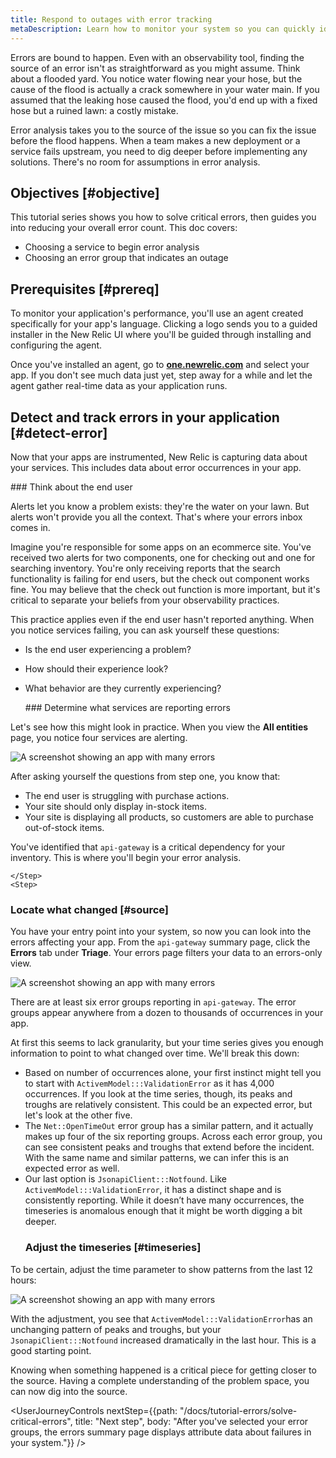 ```yaml
---
title: Respond to outages with error tracking
metaDescription: Learn how to monitor your system so you can quickly identify and resolve many error occurrences fast. 
---
```






Errors are bound to happen. Even with an observability tool, finding the source of an error isn't as straightforward as you might assume. Think about a flooded yard. You notice water flowing near your hose, but the cause of the flood is actually a crack somewhere in your water main. If you assumed that the leaking hose caused the flood, you'd end up with a fixed hose but a ruined lawn: a costly mistake. 

Error analysis takes you to the source of the issue so you can fix the issue before the flood happens. When a team makes a new deployment or a service fails upstream, you need to dig deeper before implementing any solutions. There's no room for assumptions in error analysis.

## Objectives [#objective]

This tutorial series shows you how to solve critical errors, then guides you into reducing your overall error count. This doc covers:

* Choosing a service to begin error analysis
* Choosing an error group that indicates an outage 

## Prerequisites [#prereq]

To monitor your application's performance, you'll use an agent created specifically for your app's language. Clicking a logo sends you to a guided installer in the New Relic UI where you'll be guided through installing and configuring the agent.

<TechTileGrid>
  
  <TechTile
    name="Go agent"
    icon="logo-go"
    to="https://one.newrelic.com/nr1-core?state=985d4005-ba90-a8c7-1da1-2af34539b03b"
  />

  <TechTile
    name="Java agent"
    icon="logo-java"
    to="https://one.newrelic.com/nr1-core?state=80d18bcb-4919-1fcb-2b77-9406838eb916"
  />

  <TechTile
    name=".NET agent"
    icon="logo-dotnet"
    to="https://one.newrelic.com/nr1-core?state=30e93090-6dfa-6b70-8e75-472f54414355"
  />

  <TechTile
    name="Node.js agent"
    icon="logo-nodejs"
    to="https://one.newrelic.com/marketplace/install-data-source?state=be2e62fa-cc3b-c428-27c4-8d662c9e80a1"
  />

  <TechTile
    name="PHP agent"
    icon="logo-php"
    to="https://one.newrelic.com/nr1-core?state=aa633b41-72d4-009c-3abf-55dcf64894fe"
  />

  <TechTile
    name="Python agent"
    icon="logo-python"
    to="https://one.newrelic.com/nr1-core?state=20fda75b-58fb-a92a-f9e1-7b052035c6e8"
  />

  <TechTile
    name="Ruby agent"
    icon="logo-ruby"
    to="https://one.newrelic.com/nr1-core?state=d69143ab-605c-579b-25bf-cc6e5fee5b80"
  />

</TechTileGrid>

Once you've installed an agent, go to **[one.newrelic.com](https://one.newrelic.com/nr1-core?filters=(domain%3D'APM'ANDtype%3D'APPLICATION'))** and select your app. If you don't see much data just yet, step away for a while and let the agent gather real-time data as your application runs.

## Detect and track errors in your application [#detect-error]

Now that your apps are instrumented, New Relic is capturing data about your services. This includes data about error occurrences in your app. 

<Steps>
    <Step>
        ### Think about the end user

Alerts let you know a problem exists: they're the water on your lawn. But alerts won't provide you all the context. That's where your errors inbox comes in. 

Imagine you're responsible for some apps on an ecommerce site. You've received two alerts for two components, one for checking out and one for searching inventory. You're only receiving reports that the search functionality is failing for end users, but the check out component works fine. You may believe that the check out function is more important, but it's critical to separate your beliefs from your observability practices. 

This practice applies even if the end user hasn't reported anything. When you notice services failing, you can ask yourself these questions:

* Is the end user experiencing a problem? 
* How should their experience look?
* What behavior are they currently experiencing?

    </Step>
    <Step>
        ### Determine what services are reporting errors

Let's see how this might look in practice. When you view the **All entities** page, you notice four services are alerting.

<img
title="Overview errors affecting your services"
alt="A screenshot showing an app with many errors"
src={allEntitiesView}
/>

After asking yourself the questions from step one, you know that: 

* The end user is struggling with purchase actions.
* Your site should only display in-stock items.
* Your site is displaying all products, so customers are able to purchase out-of-stock items.

You've identified that `api-gateway` is a critical dependency for your inventory. This is where you'll begin your error analysis. 

    </Step>
    <Step>

### Locate what changed [#source] 

You have your entry point into your system, so now you can look into the errors affecting your app. From the `api-gateway` summary page, click the **Errors** tab under **Triage**. Your errors page filters your data to an errors-only view. 

<img
title="Overview errors affecting your services"
alt="A screenshot showing an app with many errors"
src={apmErrorsInboxPage}
/>

There are at least six error groups reporting in `api-gateway`. The error groups appear anywhere from a dozen to thousands of occurrences in your app.

At first this seems to lack granularity, but your time series gives you enough information to point to what changed over time. We'll break this down:

* Based on number of occurrences alone, your first instinct might tell you to start with `ActivemModel:::ValidationError` as it has 4,000 occurrences. If you look at the time series, though, its peaks and troughs are relatively consistent. This could be an expected error, but let's look at the other five. 
* The `Net::OpenTimeOut` error group has a similar pattern, and it actually makes up four of the six reporting groups. Across each error group, you can see consistent peaks and troughs that extend before the incident. With the same name and similar patterns, we can infer this is an expected error as well.
* Our last option is `JsonapiClient:::Notfound`. Like `ActivemModel:::ValidationError`, it has a distinct shape and is consistently reporting. While it doesn’t have many occurrences, the timeseries is anomalous enough that it might be worth digging a bit deeper. 
    </Step>
    <Step>
    ### Adjust the timeseries [#timeseries]

To be certain, adjust the time parameter to show patterns from the last 12 hours:

<img
title="Overview errors affecting your services"
alt="A screenshot showing an app with many errors"
src={apmErrorsAnomaly}
/>

With the adjustment, you see that `ActivemModel:::ValidationError`has an unchanging pattern of peaks and troughs, but your  `JsonapiClient:::Notfound` increased dramatically in the last hour. This is a good starting point. 

Knowing when something happened is a critical piece for getting closer to the source. Having a complete understanding of the problem space, you can now dig into the source. 
</Step>
</Steps>

<UserJourneyControls
    nextStep={{path: "/docs/tutorial-errors/solve-critical-errors", title: "Next step", body: "After you've selected your error groups, the errors summary page displays attribute data about failures in your system."}}
/>
